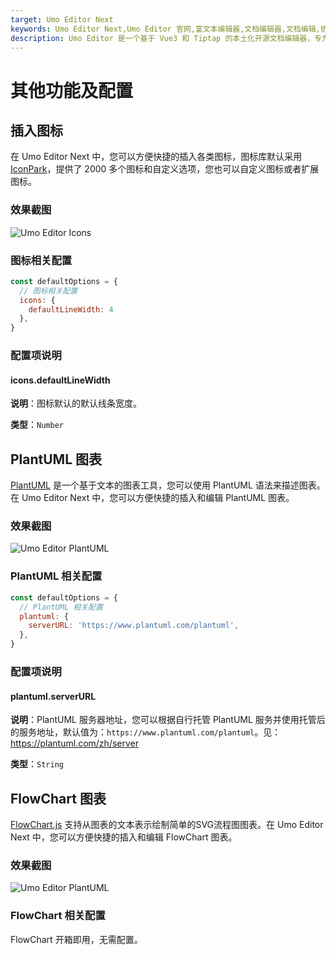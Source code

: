 ```yaml
---
target: Umo Editor Next
keywords: Umo Editor Next,Umo Editor 官网,富文本编辑器,文档编辑器,文档编辑,协同办公
description: Umo Editor 是一个基于 Vue3 和 Tiptap 的本土化开源文档编辑器，专为国人用户设计。它提供了强大的文档编辑能力和 AI 创作功能，支持分页模式、Markdown 语法、富文本编辑、多种格式的节点插入、页面样式设置、文档导出与打印等功能。此外，Umo Editor 还支持自定义扩展、多语言设置和暗色主题。
---
```


# 其他功能及配置

## 插入图标

在 Umo Editor Next 中，您可以方便快捷的插入各类图标，图标库默认采用 [IconPark](https://iconpark.oceanengine.com/official)，提供了 2000 多个图标和自定义选项，您也可以自定义图标或者扩展图标。

### 效果截图

![Umo Editor Icons](https://s2.umodoc.com/demos/icons-cn.png)

### 图标相关配置

```js
const defaultOptions = {
  // 图标相关配置
  icons: {
    defaultLineWidth: 4
  },
}
```

### 配置项说明

#### icons.defaultLineWidth

**说明**：图标默认的默认线条宽度。

**类型**：`Number`

## PlantUML 图表

[PlantUML](https://www.plantuml.com/) 是一个基于文本的图表工具，您可以使用 PlantUML 语法来描述图表。在 Umo Editor Next 中，您可以方便快捷的插入和编辑 PlantUML 图表。

### 效果截图

![Umo Editor PlantUML](https://s2.umodoc.com/demos/plantuml-cn.png)

### PlantUML 相关配置

```js
const defaultOptions = {
  // PlantUML 相关配置
  plantuml: {
    serverURL: 'https://www.plantuml.com/plantuml',
  },
}
```

### 配置项说明

#### plantuml.serverURL

**说明**：PlantUML 服务器地址，您可以根据自行托管 PlantUML 服务并使用托管后的服务地址，默认值为：`https://www.plantuml.com/plantuml`。见：https://plantuml.com/zh/server

**类型**：`String`

## FlowChart 图表

[FlowChart.js](https://flowchart.js.org/) 支持从图表的文本表示绘制简单的SVG流程图图表。在 Umo Editor Next 中，您可以方便快捷的插入和编辑 FlowChart 图表。

### 效果截图

![Umo Editor PlantUML](https://s2.umodoc.com/demos/flowchart-cn.png)

### FlowChart 相关配置

FlowChart 开箱即用，无需配置。
